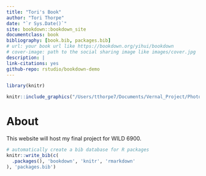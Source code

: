 ```yaml
--- 
title: "Tori's Book"
author: "Tori Thorpe"
date: "`r Sys.Date()`"
site: bookdown::bookdown_site
documentclass: book
bibliography: [book.bib, packages.bib]
# url: your book url like https://bookdown.org/yihui/bookdown
# cover-image: path to the social sharing image like images/cover.jpg
description: |
link-citations: yes
github-repo: rstudio/bookdown-demo
---
```



````r
library(knitr)

knitr::include_graphics("/Users/tthorpe7/Documents/Vernal_Project/Photos/DSC_1961.JPG")

````

# About

This website will host my final project for WILD 6900.


```r
# automatically create a bib database for R packages
knitr::write_bib(c(
  .packages(), 'bookdown', 'knitr', 'rmarkdown'
), 'packages.bib')
```
